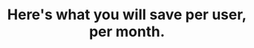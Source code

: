 ---
title: "Here's what you will save per user, per month."
details: "Optimize your impact this holiday season with an AI-driven, multichannel marketing strategy. Get all the tips and tricks in our free ebook."
monthly:
  - name: "Basic"
    price: "$19"
    price_label: "month"
    sub_title: "Ability to understand and generate content"
    features:
      - name: "Unlimited cards"
        enable: true
      - name: "Automated management"
        enable: true
      - name: "SOX compliance"
        enable: false
      - name: "Enterprise ERP integrations"
        enable: false
      - name: "Limited tools"
        enable: false
      - name: "Local video issuance"
        enable: false
    action_btn:
      enable: true
      label: "Test 14 days for free"
      link: "#"
  - name: "Standard"
    price: "$39"
    price_label: "month"
    sub_title: "Additional user account and collaboration"
    features:
      - name: "Unlimited cards"
        enable: true
      - name: "Automated management"
        enable: true
      - name: "SOX compliance"
        enable: true
      - name: "Enterprise ERP integrations"
        enable: false
      - name: "Limited tools"
        enable: false
      - name: "Local video issuance"
        enable: false
    action_btn:
      enable: true
      label: "Test 14 days for free"
      link: "#"
  - name: "Silver"
    popular: true
    price: "$49"
    price_label: "month"
    sub_title: "Additional user account and collaboration"
    features:
      - name: "Unlimited cards"
        enable: true
      - name: "Automated management"
        enable: true
      - name: "SOX compliance"
        enable: true
      - name: "Enterprise ERP integrations"
        enable: true
      - name: "Limited tools"
        enable: true
      - name: "Local video issuance"
        enable: false
    action_btn:
      enable: true
      label: "Test 14 days for free"
      link: "#"
  - name: "Premium"
    price: "$59"
    price_label: "month"
    sub_title: "Additional user account and collaboration"
    features:
      - name: "Unlimited cards"
        enable: true
      - name: "Automated management"
        enable: true
      - name: "SOX compliance"
        enable: true
      - name: "Enterprise ERP integrations"
        enable: true
      - name: "Limited tools"
        enable: true
      - name: "Local video issuance"
        enable: true
    action_btn:
      enable: true
      label: "Test 14 days for free"
      link: "#"
yearly:
  - name: "Basic"
    price: "$89"
    price_label: "year"
    sub_title: "Ability to understand and generate content"
    features:
      - name: "Unlimited cards"
        enable: true
      - name: "Automated management"
        enable: true
      - name: "SOX compliance"
        enable: false
      - name: "Enterprise ERP integrations"
        enable: false
      - name: "Limited tools"
        enable: false
      - name: "Local video issuance"
        enable: false
    action_btn:
      enable: true
      label: "Test 14 days for free"
      link: "#"
  - name: "Standard"
    price: "$129"
    price_label: "year"
    sub_title: "Additional user account and collaboration"
    features:
      - name: "Unlimited cards"
        enable: true
      - name: "Automated management"
        enable: true
      - name: "SOX compliance"
        enable: true
      - name: "Enterprise ERP integrations"
        enable: false
      - name: "Limited tools"
        enable: false
      - name: "Local video issuance"
        enable: false
    action_btn:
      enable: true
      label: "Test 14 days for free"
      link: "#"
  - name: "Silver"
    popular: true
    price: "$139"
    price_label: "year"
    sub_title: "Additional user account and collaboration"
    features:
      - name: "Unlimited cards"
        enable: true
      - name: "Automated management"
        enable: true
      - name: "SOX compliance"
        enable: true
      - name: "Enterprise ERP integrations"
        enable: true
      - name: "Limited tools"
        enable: true
      - name: "Local video issuance"
        enable: false
    action_btn:
      enable: true
      label: "Test 14 days for free"
      link: "#"
  - name: "Premium"
    price: "$149"
    price_label: "year"
    sub_title: "Additional user account and collaboration"
    features:
      - name: "Unlimited cards"
        enable: true
      - name: "Automated management"
        enable: true
      - name: "SOX compliance"
        enable: true
      - name: "Enterprise ERP integrations"
        enable: true
      - name: "Limited tools"
        enable: true
      - name: "Local video issuance"
        enable: true
    action_btn:
      enable: true
      label: "Test 14 days for free"
      link: "#"
meta:
  meta_title: "pricing page"
  meta_description: "pricing page description"
---